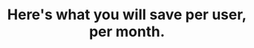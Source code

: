 ---
title: "Here's what you will save per user, per month."
details: "Optimize your impact this holiday season with an AI-driven, multichannel marketing strategy. Get all the tips and tricks in our free ebook."
monthly:
  - name: "Basic"
    price: "$19"
    price_label: "month"
    sub_title: "Ability to understand and generate content"
    features:
      - name: "Unlimited cards"
        enable: true
      - name: "Automated management"
        enable: true
      - name: "SOX compliance"
        enable: false
      - name: "Enterprise ERP integrations"
        enable: false
      - name: "Limited tools"
        enable: false
      - name: "Local video issuance"
        enable: false
    action_btn:
      enable: true
      label: "Test 14 days for free"
      link: "#"
  - name: "Standard"
    price: "$39"
    price_label: "month"
    sub_title: "Additional user account and collaboration"
    features:
      - name: "Unlimited cards"
        enable: true
      - name: "Automated management"
        enable: true
      - name: "SOX compliance"
        enable: true
      - name: "Enterprise ERP integrations"
        enable: false
      - name: "Limited tools"
        enable: false
      - name: "Local video issuance"
        enable: false
    action_btn:
      enable: true
      label: "Test 14 days for free"
      link: "#"
  - name: "Silver"
    popular: true
    price: "$49"
    price_label: "month"
    sub_title: "Additional user account and collaboration"
    features:
      - name: "Unlimited cards"
        enable: true
      - name: "Automated management"
        enable: true
      - name: "SOX compliance"
        enable: true
      - name: "Enterprise ERP integrations"
        enable: true
      - name: "Limited tools"
        enable: true
      - name: "Local video issuance"
        enable: false
    action_btn:
      enable: true
      label: "Test 14 days for free"
      link: "#"
  - name: "Premium"
    price: "$59"
    price_label: "month"
    sub_title: "Additional user account and collaboration"
    features:
      - name: "Unlimited cards"
        enable: true
      - name: "Automated management"
        enable: true
      - name: "SOX compliance"
        enable: true
      - name: "Enterprise ERP integrations"
        enable: true
      - name: "Limited tools"
        enable: true
      - name: "Local video issuance"
        enable: true
    action_btn:
      enable: true
      label: "Test 14 days for free"
      link: "#"
yearly:
  - name: "Basic"
    price: "$89"
    price_label: "year"
    sub_title: "Ability to understand and generate content"
    features:
      - name: "Unlimited cards"
        enable: true
      - name: "Automated management"
        enable: true
      - name: "SOX compliance"
        enable: false
      - name: "Enterprise ERP integrations"
        enable: false
      - name: "Limited tools"
        enable: false
      - name: "Local video issuance"
        enable: false
    action_btn:
      enable: true
      label: "Test 14 days for free"
      link: "#"
  - name: "Standard"
    price: "$129"
    price_label: "year"
    sub_title: "Additional user account and collaboration"
    features:
      - name: "Unlimited cards"
        enable: true
      - name: "Automated management"
        enable: true
      - name: "SOX compliance"
        enable: true
      - name: "Enterprise ERP integrations"
        enable: false
      - name: "Limited tools"
        enable: false
      - name: "Local video issuance"
        enable: false
    action_btn:
      enable: true
      label: "Test 14 days for free"
      link: "#"
  - name: "Silver"
    popular: true
    price: "$139"
    price_label: "year"
    sub_title: "Additional user account and collaboration"
    features:
      - name: "Unlimited cards"
        enable: true
      - name: "Automated management"
        enable: true
      - name: "SOX compliance"
        enable: true
      - name: "Enterprise ERP integrations"
        enable: true
      - name: "Limited tools"
        enable: true
      - name: "Local video issuance"
        enable: false
    action_btn:
      enable: true
      label: "Test 14 days for free"
      link: "#"
  - name: "Premium"
    price: "$149"
    price_label: "year"
    sub_title: "Additional user account and collaboration"
    features:
      - name: "Unlimited cards"
        enable: true
      - name: "Automated management"
        enable: true
      - name: "SOX compliance"
        enable: true
      - name: "Enterprise ERP integrations"
        enable: true
      - name: "Limited tools"
        enable: true
      - name: "Local video issuance"
        enable: true
    action_btn:
      enable: true
      label: "Test 14 days for free"
      link: "#"
meta:
  meta_title: "pricing page"
  meta_description: "pricing page description"
---